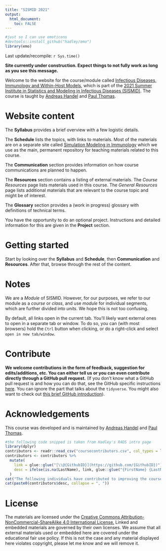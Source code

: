 ```yaml
---
title: "SISMID 2021"
output: 
  html_document:
    toc: FALSE
---
```


```r
#just so I can use emoticons
#devtools::install_github("hadley/emo")
library(emo)
```




Last update/recompile: `r Sys.time()`

**Site currently under construction. Expect things to not fully work as long as you see this message.**


Welcome to the website for the course/module called [Infectious Diseases, Immunology and Within-Host Models](https://si.biostat.washington.edu/suminst/sismid2021/modules/MD2110), which is part of the [2021 Summer Institute in Statistics and Modeling in Infectious Diseases (SISMID)](https://si.biostat.washington.edu/suminst/sismid). The course is taught by [Andreas Handel](https://www.andreashandel.com/) and [Paul Thomas](https://www.stjude.org/directory/t/paul-thomas.html). 


# Website content

The __Syllabus__ provides a brief overview with a few logistic details.

The __Schedule__ lists the topics, with links to materials. Most of the materials are on a separate site called [Simulation Modeling in Immunology]() which we use as the main, permanent repository for teaching materials related to this course. 

The __Communication__ section provides information on how course communications are planned to happen.

The __Resources__ section contains a listing of external materials. The _Course Resources_ page lists materials used in this course. The _General Resources_ page lists additional materials that are relevant to the course topic and might be of interest. 

The __Glossary__ section provides a (work in progress) glossary with definitions of technical terms.

You have the opportunity to do an optional project. Instructions and detailed information for this are given in the __Project__ section.


# Getting started

Start by looking over the __Syllabus__ and __Schedule__, then __Communication__ and __Resources__. After that, browse through the rest of the content. 

# Notes

We are a _Module_ of SISMID. However, for our purposes, we refer to our module as a _course_ or _class_, and use _module_ for individual segments, which are further divided into _units_. We hope this is not too confusing. 

By default, all links open in the current tab. You'll likely want external ones to open in a separate tab or window. To do so, you can (with most browsers) hold the `Ctrl` button when clicking, or do a right-click and select `open in new tab/window`.


# Contribute

**We welcome contributions in the form of feedback, suggestion for edits/additions, etc. You can either tell us or you can even contribute directly through a GitHub pull request.** (If you don't know what a GitHub pull request is and how you can do that, see the GitHub specific instructions [here](https://andreashandel.github.io/MADAcourse/Exercise_Tidyverse.html). You can ignore the part that talks about the `tidyverse`. You might also want to check out [this brief GitHub introduction](https://andreashandel.github.io/MADAcourse/1d_Github.html)).


# Acknowledgements

This course was developed and is maintained by [Andreas Handel](https://www.andreashandel.com/) and [Paul Thomas](https://www.stjude.org/directory/t/paul-thomas.html).

```r
#the following code snipped is taken from Hadley's R4DS intro page
library(dplyr)
contributors <- readr::read_csv("coursecontributors.csv", col_types = list())
contributors <- contributors %>% 
  mutate(
    link = glue::glue("[\\@{GithubID}](https://github.com/{GithubID})"),
    desc = ifelse(is.na(LastName), link, glue::glue("{FirstName} {LastName} ({link})"))
  )
cat("The following individuals have contributed to improving the course:\n")
cat(paste0(contributors$desc, collapse = ", "))
```


# License

The materials are licensed under the [Creative Commons Attribution-NonCommercial-ShareAlike 4.0 International License.](https://creativecommons.org/licenses/by-nc-sa/4.0/) Linked and embedded materials are governed by their own licenses. We assume that all external materials used or embedded here are covered under the educational fair use policy. If this is not the case and any material displayed here violates copyright, please let me know and we will remove it. 


  
